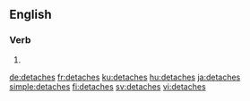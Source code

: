 ==English==

===Verb===
{{head|en|verb form}}

# {{en-third-person singular of|detach}}

[[de:detaches]]
[[fr:detaches]]
[[ku:detaches]]
[[hu:detaches]]
[[ja:detaches]]
[[simple:detaches]]
[[fi:detaches]]
[[sv:detaches]]
[[vi:detaches]]